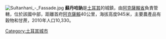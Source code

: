 [[File:Sultanhani_-_Fassade.jpg|thumb]]
'''蘇丹哈訥'''是[[土耳其|土耳其]]的城鎮，由[[阿克薩賴省|阿克薩賴省]]負責管轄，位於該國中部，距離首府[[阿克薩賴|阿克薩賴]]40公里，海拔高度945米，主要農產品有穀物和甘蔗，2010年人口10,330。

{{Turkey-geo-stub}}
[[Category:土耳其城市|Category:土耳其城市]]